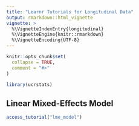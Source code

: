 ```yaml
---
title: "Learnr Tutorials for Longitudinal Data"
output: rmarkdown::html_vignette
vignette: >
  %\VignetteIndexEntry{longitudinal}
  %\VignetteEngine{knitr::rmarkdown}
  %\VignetteEncoding{UTF-8}
---
```


```r
knitr::opts_chunk$set(
  collapse = TRUE,
  comment = "#>"
)
```

```r
library(ucrstats)
```


## Linear Mixed-Effects Model

```r
access_tutorial("lme_model")
```

